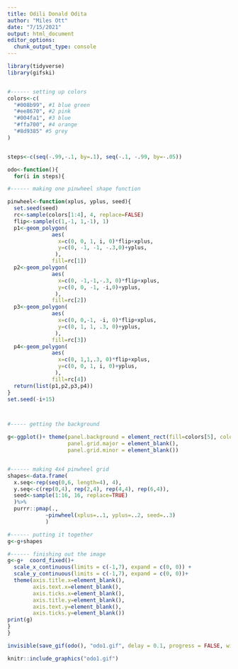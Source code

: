 ```yaml
---
title: Odili Donald Odita
author: "Miles Ott"
date: "7/15/2021"
output: html_document
editor_options: 
  chunk_output_type: console
---
```



```r
library(tidyverse)
library(gifski)


#------ setting up colors
colors<-c(
  "#008b99", #1 blue green
  "#ee8670", #2 pink
  "#004fa1", #3 blue
  "#ffa700", #4 orange
  "#8d9385" #5 grey
)


steps<-c(seq(-.99,-.1, by=.1), seq(-.1, -.99, by=-.05))

odo<-function(){
  for(i in steps){

#------ making one pinwheel shape function

pinwheel<-function(xplus, yplus, seed){
  set.seed(seed)
  rc<-sample(colors[1:4], 4, replace=FALSE)
  flip<-sample(c(1,-1, 1,-1), 1)
  p1<-geom_polygon(
              aes(
                x=c(0, 0, 1, i, 0)*flip+xplus,
                y=c(0, -1, -1, -.3,0)+yplus,
               ),
              fill=rc[1])
  p2<-geom_polygon(
              aes(
                x=c(0, -1,-1,-.3, 0)*flip+xplus,
                y=c(0, 0, -1, -i,0)+yplus,
               ),
              fill=rc[2])
  p3<-geom_polygon(
              aes(
                x=c(0, 0,-1, -i, 0)*flip+xplus,
                y=c(0, 1, 1, .3, 0)+yplus,
               ),
              fill=rc[3])
  p4<-geom_polygon(
              aes(
                x=c(0, 1,1,.3, 0)*flip+xplus,
                y=c(0, 0, 1, i, 0)+yplus,
               ),
              fill=rc[4])
  return(list(p1,p2,p3,p4))
}
set.seed(-i+15)



#----- getting the background

g<-ggplot()+ theme(panel.background = element_rect(fill=colors[5], colour='white'),
                   panel.grid.major = element_blank(),
                   panel.grid.minor = element_blank())


#------ making 4x4 pinwheel grid
shapes<-data.frame(
  x.seq<-rep(seq(0,6, length=4), 4),
  y.seq<-c(rep(0,4), rep(2,4), rep(4,4), rep(6,4)),
  seed<-sample(1:16, 16, replace=TRUE)
  )%>%
  purrr::pmap(., 
            ~pinwheel(xplus=..1, yplus=..2, seed=..3)
            )

#------ putting it together
g<-g+shapes

#------ finishing out the image 
g<-g+  coord_fixed()+
  scale_x_continuous(limits = c(-1,7), expand = c(0, 0)) +
  scale_y_continuous(limits = c(-1,7), expand = c(0, 0))+
  theme(axis.title.x=element_blank(),
        axis.text.x=element_blank(),
        axis.ticks.x=element_blank(),
        axis.title.y=element_blank(),
        axis.text.y=element_blank(),
        axis.ticks.y=element_blank())
print(g)
}
}

invisible(save_gif(odo(), "odo1.gif", delay = 0.1, progress = FALSE, width=500, height=500))  

knitr::include_graphics("odo1.gif") 


```


